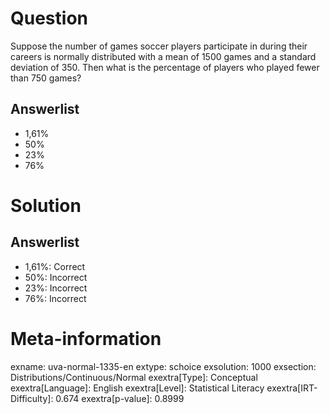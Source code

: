 Question
========

Suppose the number of games soccer players participate in during their careers is normally distributed with a mean of 1500 games and a standard deviation of 350. Then what is the percentage of players who played fewer than 750 games?

Answerlist
----------

* 1,61%
* 50%
* 23%
* 76%

Solution
========

Answerlist
----------

* 1,61%: Correct
* 50%: Incorrect
* 23%: Incorrect
* 76%: Incorrect

Meta-information
================
exname: uva-normal-1335-en
extype: schoice
exsolution: 1000
exsection: Distributions/Continuous/Normal
exextra[Type]: Conceptual
exextra[Language]: English
exextra[Level]: Statistical Literacy
exextra[IRT-Difficulty]: 0.674
exextra[p-value]: 0.8999
